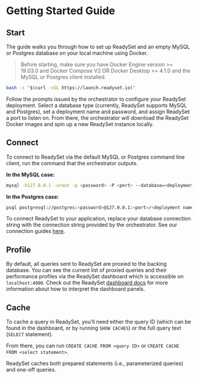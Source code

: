 # Getting Started Guide


## Start

The guide walks you through how to set up ReadySet and an empty MySQL or Postgres database on your local machine using Docker. 

> Before starting, make sure you have Docker Engine version >= 19.03.0​ and Docker Compose V2 OR Docker Desktop >= 4.1.0 and the MySQL or Postgres client installed.

```sh
bash -c "$(curl -sSL https://launch.readyset.io)"
```

Follow the prompts issued by the orchestrator to configure your ReadySet deployment.
Select a database type (currently, ReadySet supports MySQL and Postgres), set a deployment name and password, and assign ReadySet a port to listen on.
From there, the orchestrator will download the ReadySet Docker images and spin up a new ReadySet instance locally.

## Connect

To connect to ReadySet via the default MySQL or Postgres command line client, run the command that the orchestrator outputs.

 **In the MySQL case:**

```sh
mysql -h127.0.0.1 -uroot -p <password> -P <port> --database=<deployment name>
```

**In the Postgres case:**
```sh
psql postgresql://postgres:<password>@127.0.0.1:<port>/<deployment name>
```

To connect ReadySet to your application, replace your database connection string with the connection string provided by the orchestrator.
See our connection guides [here](/connecting).

## Profile
By default, all queries sent to ReadySet are proxied to the backing database. You can see the current list of proxied queries and
their performance profiles via the ReadySet dashboard which is accessible on `localhost:4000`.
Check out the ReadySet [dashboard docs](/using/dashboard) for
more information about how to interpret the dashboard panels.


## Cache
To cache a query in ReadySet, you’ll need either the query ID (which can be found in the dashboard, or by running `SHOW CACHES`) or the full query text (`SELECT` statement).

From there, you can run `CREATE CACHE FROM <query ID>` or `CREATE CACHE FROM <select statement>`.

ReadySet caches both prepared statements (i.e., parameterized queries) and one-off queries.
